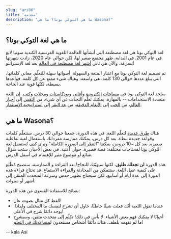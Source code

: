 ```yaml
---
slug: "ar/00"
title: 'مقدمة'
description: "ما هي التوكي بونا؟ ما هي Wasona؟"
---
```


## ما هي لغة التوكي بونا؟

لغة التوكي بونا هي لغة مصطنعة التي أنشأتها العالمة اللغوية الفرنسية الكندية سونيا لانغ في عام 2001. في البداية، ظهر مجتمع صغير لها، لكن حوالي عام 2020، زادت شهرتها بسرعة. والآن هي ثاني [أشهر لغة مصطنعة في العالم](https://tokipona.org/conlang_communities) بعد لغة الإسبرانتو!

تم تصميم لغة التوكي بونا مع اعتبار المتعة والسهولة. أصواتها سهلة للتعلّم. معاني كلماتها، التي يبلغ عددها حوالي 130 كلمة، هي واسعة، وهناك شيء ممتع عن كل كلمة. قواعدها بسيطة، لكنّها قوية عند الحاجة.

ستَجد لغة التوكي بونا في [مساحات](https://discord.gg/ChC6qtVsSE) [إلكترونية](https://discord.gg/6zkugJFU4x) و[أغاني](https://www.youtube.com/playlist?list=PLeCE5N29ioyUbj_lvYm9IdGJnE2HPacVv) و[بودكاستات](https://www.youtube.com/playlist?list=PLjOmpMyMxd8Qs2mAXcLk817tQy_AQj09u) و[مجلات](https://liputenpo.org/) و[كتب](https://tokipona.org/). إن اللغة متعددة الاستخدامات -- بالمهارة، يمكنك تعلُّم التحدّث عن أي شيء، من [التقس](https://www.youtube.com/watch?v=J4fCq1aEAxA) إلى [أخبار العالم](https://www.youtube.com/watch?v=ljZfGt7PDxk)، من [الحب](https://www.youtube.com/watch?v=rr3ufODuIts) إلى [الأنغام الدقيقة](https://www.youtube.com/watch?v=fedFQIHREMo)، من [عد البقر](https://www.youtube.com/watch?v=xxClPfZDn-E) إلي [استراتيجية الإستثمار](https://www.youtube.com/watch?v=JIOT3bRzAGI).

## ما هي Wasona؟

هناك [طرق عديدة](/ar/other-courses/) لتعلّم اللغة. في هذه الدورة، جمعنا حوالي 30 درس. ستتعلّم كلمات وقواعد جديدة ببطء. بعد كل درس، يمكنك ممارسة مفرداتك باستعمال لعبة تفاعلية صغيرة. بعد كل ~10 دروس، يمكننا "النظر إلى الصورة الكاملة" ونرى كيف تُستعمل لغة التوكي بونا لمحتاجات مختلفة: قصة قصيرة، حوار، أغنية. في بعض الأحيان ستَجد سؤال شائع أو موضوع مثير للإهتمام في أسفل الدرس.

هذه الدورة **لن تجعلك طليق**، لكنها سيهيّئك للنجاح! بعد القراءة و الممارسة، ستصبح مُطّلع على كيفية عمل اللغة. ستتمكن من المحادثة والقراءة الاستماع. قد تحتاج قراءة هذه الدورة إلى عدة أيام أو أسابيع، لكن سيحتاج تطوير حدس وسرعة المتحدث المتقن إلى أشهر أو سنوات.

نصائح للاستفادة القسوى من هذه الدورة:
* الفظ كل مثال بصوت عال!
* عندما تقول اللعبة أنّك فعلت شيئًا خاطئًا، حاول أن تشرح لنفسك ما المختلف ولماذا. يوجد دائمًا شرح في الأعلى!
* أحيانًا لا يمكنك فهم بعض الأشياء. لا بأس في ذلك! تكلّم إلى متحدث متقن، وسيشرح ما لم تفهمه بلطف. هناك دائمًا أشخاص مستعدون ل[مساعدتك في التعلّم](https://discord.gg/ChC6qtVsSE)!

-- kala Asi
